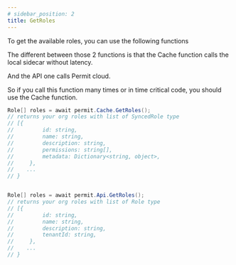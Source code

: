 ```yaml
---
# sidebar_position: 2
title: GetRoles
---
```


To get the available roles, you can use the following functions

The different between those 2 functions is that the Cache function calls the local sidecar without latency.

And the API one calls Permit cloud.

So if you call this function many times or in time critical code, you should use the Cache function.



```csharp
Role[] roles = await permit.Cache.GetRoles();
// returns your org roles with list of SyncedRole type
// [{
//         id: string,
//         name: string,
//         description: string,
//         permissions: string[],
//         metadata: Dictionary<string, object>,
//     },
//    ...
// }


Role[] roles = await permit.Api.GetRoles();
// returns your org roles with list of Role type
// [{
//         id: string,
//         name: string,
//         description: string,
//         tenantId: string,
//     },
//    ...
// }


```

